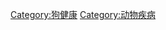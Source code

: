 {{Commonscat|Diseases and disorders of dogs}}

[[Category:狗健康|Category:狗健康]]
[[Category:动物疾病|Category:动物疾病]]